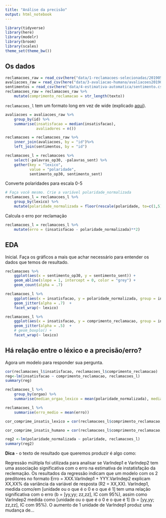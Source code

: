 ```yaml
---
title: "Análise da precisão"
output: html_notebook
---
```


```r
library(tidyverse)
library(here)
library(modelr)
library(broom)
library(scales)
theme_set(theme_bw())
```

## Os dados

```r
reclamacoes_raw = read_csv(here("data/1-reclamacoes-selecionadas/20190515-reclamacoes-selecionadas.csv"))
avaliacoes_raw = read_csv(here("data/3-avaliacao-humana/avaliacoes20190515.csv"), col_names = c("matricula", "id", "insatisfacao"), skip=1)
sentimentos = read_csv(here("data/4-estimativa-automatica/sentimento.csv"))
reclamacoes_raw = reclamacoes_raw %>% 
    mutate(comprimento_reclamacao = str_length(texto))
```

`reclamacoes_l` tem um formato long em vez de wide (explicado [aqui](https://sejdemyr.github.io/r-tutorials/basics/wide-and-long/)).

```r
avaliacoes = avaliacoes_raw %>% 
    group_by(id) %>% 
    summarise(insatisfacao = median(insatisfacao), 
              avaliadores = n())

reclamacoes = reclamacoes_raw %>% 
    inner_join(avaliacoes, by = "id")%>% 
    left_join(sentimentos, by = "id")

reclamacoes_l = reclamacoes %>%  
    select(-palavras_op30, -palavras_sent) %>% 
    gather(key = "lexico", 
           value = "polaridade", 
           sentimento_op30, sentimento_sent)

```

Converte polaridades para escala 0-5

```r
# Faça você mesmo. Crie a variável polaridade_normalizada
reclamacoes_l = reclamacoes_l %>%
    group_by(lexico) %>%
    mutate(polaridade_normalizada = floor(rescale(polaridade, to=c(1,5))))
```

Calcula o erro por reclamação

```r
reclamacoes_l = reclamacoes_l %>% 
    mutate(erro = (insatisfacao - polaridade_normalizada)**2)
```


## EDA

Inicial. Faça os gráficos a mais que achar necessário para entender os dados que temos de resultado.

```r
reclamacoes %>% 
    ggplot(aes(x = sentimento_op30, y = sentimento_sent)) + 
    geom_abline(slope = 1, intercept = 0, color = "grey") + 
    geom_count(alpha = .7) 
```

```r
reclamacoes_l %>% 
    ggplot(aes(x = insatisfacao, y = polaridade_normalizada, group = insatisfacao)) + 
    geom_jitter(alpha = .7)  + 
    facet_wrap(~ lexico)

reclamacoes_l %>% 
    ggplot(aes(x = insatisfacao, y = comprimento_reclamacao, group = insatisfacao)) + 
    geom_jitter(alpha = .5)  +
    # geom_boxplo() + 
    facet_wrap(~ lexico)
```


## Há relação entre o léxico e a precisão/erro?

Agora um modelo para responder sua pergunta.

```r
cor(reclamacoes_l$insatisfacao, reclamacoes_l$comprimento_reclamacao)
reg<-lm(insatisfacao ~ comprimento_reclamacao, reclamacoes_l)
summary(reg)

```

```r
reclamacoes_l %>% 
    group_by(orgao) %>% 
    summarise(median_orgao_lexico = mean(polaridade_normalizada), media_avalicao_humana = mean(insatisfacao), media_pavaras =  mean(palavras))
```
```r
reclamacoes_l %>% 
    summarise(erro_medio = mean(erro))
```

```r

cor_comprime_insatis_lexico = cor(reclamacoes_l$comprimento_reclamacao, reclamacoes_l$polaridade_normalizada)

cor_comprime_insatis_humano = cor(reclamacoes_l$comprimento_reclamacao, reclamacoes_l$insatisfacao)
```

```r
reg2 <-lm(polaridade_normalizada ~ polaridade, reclamacoes_l)
summary(reg2)
```
 


**Dica** - o texto de resultado que queremos produzir é algo como: 

Regressão múltipla foi utilizada para analisar se VarIndep1 e VarIndep2 tem uma associação significativa com o erro na estimativa de instatisfação da reclemação. Os resultados da regressão indicam que um modelo com os 2 preditores no formato Erro = XXX.VarIndep1 + YYY.VarIndep2 explicam XX,XX% da variância da variável de resposta (R2 = XX,XX). VarIndep1, medida como/em     [unidade ou o que é o 0 e o que é 1] tem uma relação significativa com o erro (b = [yy,yy;  zz,zz], IC com 95%), assim como VarIndep2 medida como [unidade ou o que é o 0 e o que é 1] (b = [yy,yy;  zz,zz], IC com 95%). O aumento de 1 unidade de VarIndep1 produz uma mudança de...

